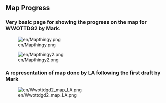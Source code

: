 ==Map Progress==

===Very basic page for showing the progress on the map for WWOTTDG2 by Mark.===

[[File:en/Mapthingy.png]]

[[File:en/Mapthingy2.png]]

===A representation of map done by LA following the first draft by Mark===

[[File:en/Wwottdgd2 map LA.png]]